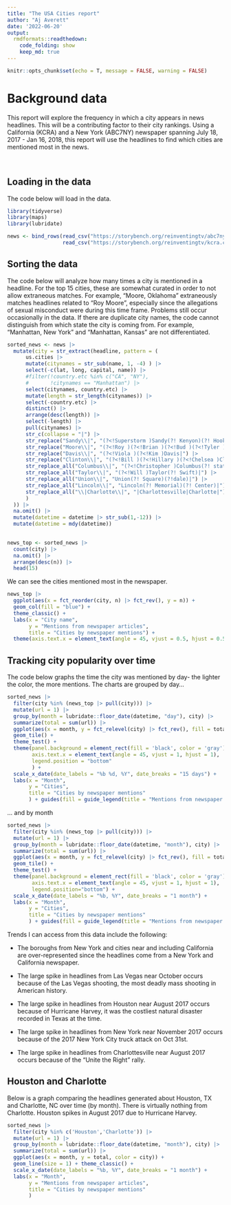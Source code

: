 ```yaml
---
title: "The USA Cities report"
author: "Aj Averett"
date: '2022-06-20'
output:
  rmdformats::readthedown:
    code_folding: show
    keep_md: true
---
```


```r
knitr::opts_chunk$set(echo = T, message = FALSE, warning = FALSE)
```

# Background data

This report will explore the frequency in which a city appears in news headlines. This will be a contributing factor to their city rankings. Using a California (KCRA) and a New York (ABC7NY) newspaper spanning July 18, 2017 - Jan 16, 2018, this report will use the headlines to find which cities are mentioned most in the news.

<br>    

## Loading in the data

The code below will load in the data.
```r
library(tidyverse)
library(maps)
library(lubridate)

news <- bind_rows(read_csv("https://storybench.org/reinventingtv/abc7ny.csv"), 
                  read_csv("https://storybench.org/reinventingtv/kcra.csv"))
```

## Sorting the data

The code below will analyze how many times a city is mentioned in a headline. For the top 15 cities, these are somewhat curated in order to not allow extraneous matches. For example, "Moore, Oklahoma" extraneously matches headlines related to "Roy Moore", especially since the allegations of sexual misconduct were during this time frame. Problems still occur occasionally in the data. If there are duplicate city names, the code cannot distinguish from which state the city is coming from. For example, "Manhattan, New York" and "Manhattan, Kansas" are not differentiated. 

```r
sorted_news <- news |> 
  mutate(city = str_extract(headline, pattern = (
      us.cities |> 
      mutate(citynames = str_sub(name, 1, -4) ) |> 
      select(-c(lat, long, capital, name)) |>  
      #filter(!country.etc %in% c("CA", "NY"),
      #       !citynames == "Manhattan") |> 
      select(citynames, country.etc) |>  
      mutate(length = str_length(citynames)) |>
      select(-country.etc) |> 
      distinct() |> 
      arrange(desc(length)) |> 
      select(-length) |> 
      pull(citynames) |> 
      str_c(collapse = "|") |> 
      str_replace("Sandy\\|", "(?<!Superstorm )Sandy(?! Kenyon)(?! Hook)|") |> 
      str_replace("Moore\\|", "(?<!Roy )(?<!Brian )(?<!Bud )(?<!Tyler )(?<!Mandy )Moore|") |> 
      str_replace("Davis\\|", "(?<!Viola )(?<!Kim )Davis|") |> 
      str_replace("Clinton\\|", "(?<!Bill )(?<!Hillary )(?<!Chelsea )Clinton(?! Foundation)[^s]|") |> 
      str_replace_all("Columbus\\|", "(?<!Christopher )Columbus(?! statue(s?))(?! Day)(?! Circle)|") |> 
      str_replace_all("Taylor\\|", "(?<!Will )Taylor(?! Swift)|") |> 
      str_replace_all("Union\\|", "Union(?! Square)(?!dale)|") |> 
      str_replace_all("Lincoln\\|", "Lincoln(?! Memorial)(?! Center)|") |> 
      str_replace_all("\\|Charlotte\\|", "|Charlottesville|Charlotte|")
      ) 
  )) |> 
  na.omit() |> 
  mutate(datetime = datetime |> str_sub(1,-12)) |> 
  mutate(datetime = mdy(datetime))
  

news_top <- sorted_news |> 
  count(city) |> 
  na.omit() |> 
  arrange(desc(n)) |> 
  head(15) 
```

We can see the cities mentioned most in the newspaper.
```r
news_top |> 
  ggplot(aes(x = fct_reorder(city, n) |> fct_rev(), y = n)) + 
  geom_col(fill = "blue") + 
  theme_classic() +
  labs(x = "City name",
       y = "Mentions from newspaper articles",
       title = "Cities by newspaper mentions") +
  theme(axis.text.x = element_text(angle = 45, vjust = 0.5, hjust = 0.5)) 
```

## Tracking city popularity over time

The code below graphs the time the city was mentioned by day- the lighter the color, the more mentions. The charts are grouped by day...

```r
sorted_news |> 
  filter(city %in% (news_top |> pull(city))) |> 
  mutate(url = 1) |> 
  group_by(month = lubridate::floor_date(datetime, "day"), city) |>
  summarize(total = sum(url)) |> 
  ggplot(aes(x = month, y = fct_relevel(city) |> fct_rev(), fill = total)) +
  geom_tile() +
  theme_test() +
  theme(panel.background = element_rect(fill = 'black', color = 'gray'),
        axis.text.x = element_text(angle = 45, vjust = 1, hjust = 1),
        legend.position = "bottom"
        ) +
  scale_x_date(date_labels = "%b %d, %Y", date_breaks = "15 days") +
  labs(x = "Month",
       y = "Cities",
       title = "Cities by newspaper mentions"
       ) + guides(fill = guide_legend(title = "Mentions from newspaper articles"))
```

... and by month
```r
sorted_news |> 
  filter(city %in% (news_top |> pull(city))) |> 
  mutate(url = 1) |> 
  group_by(month = lubridate::floor_date(datetime, "month"), city) |>
  summarize(total = sum(url)) |> 
  ggplot(aes(x = month, y = fct_relevel(city) |> fct_rev(), fill = total)) +
  geom_tile() +
  theme_test() +
  theme(panel.background = element_rect(fill = 'black', color = 'gray'),
        axis.text.x = element_text(angle = 45, vjust = 1, hjust = 1),
        legend.position="bottom") +
  scale_x_date(date_labels = "%b, %Y", date_breaks = "1 month") +
  labs(x = "Month",
       y = "Cities",
       title = "Cities by newspaper mentions"
       ) + guides(fill = guide_legend(title = "Mentions from newspaper articles"))


```

Trends I can access from this data include the following:

* The boroughs from New York and cities near and including California are over-represented since the headlines come from a New York and California newspaper.

* The large spike in headlines from Las Vegas near October occurs because of the Las Vegas shooting, the most deadly mass shooting in American history.

* The large spike in headlines from Houston near August 2017 occurs because of Hurricane Harvey, it was the costliest natural disaster recorded in Texas at the time.

* The large spike in headlines from New York near November 2017 occurs because of the 2017 New York City truck attack on Oct 31st.

* The large spike in headlines from Charlottesville near August 2017 occurs because of the "Unite the Right" rally.



## Houston and Charlotte

Below is a graph comparing the headlines generated about Houston, TX and Charlotte, NC over time (by month). There is virtually nothing from Charlotte. Houston spikes in August 2017 due to Hurricane Harvey.


```r
sorted_news |> 
  filter(city %in% c('Houston','Charlotte')) |> 
  mutate(url = 1) |> 
  group_by(month = lubridate::floor_date(datetime, "month"), city) |>
  summarize(total = sum(url)) |> 
  ggplot(aes(x = month, y = total, color = city)) +
  geom_line(size = 1) + theme_classic() +
  scale_x_date(date_labels = "%b, %Y", date_breaks = "1 month") +
  labs(x = "Month",
       y = "Mentions from newspaper articles",
       title = "Cities by newspaper mentions"
       ) 
```



